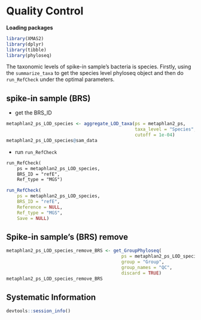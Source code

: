 # Quality Control


**Loading packages**

```r
library(XMAS2)
library(dplyr)
library(tibble)
library(phyloseq)
```

The taxonomic levels of spike-in sample's bacteria is species. Firstly, using the `summarize_taxa` to get the species level phyloseq object and then do `run_RefCheck` under the optimal parameters.

## spike-in sample (BRS)

* get the BRS_ID
```r
metaphlan2_ps_LOD_species <- aggregate_LOD_taxa(ps = metaphlan2_ps, 
                                                taxa_level = "Species", 
                                                cutoff = 1e-04)
metaphlan2_ps_LOD_species@sam_data
```

* run `run_RefCheck`
```markdown
run_RefCheck(
    ps = metaphlan2_ps_LOD_species,
    BRS_ID = "refE",
    Ref_type = "MGS")
```


```r
run_RefCheck(
    ps = metaphlan2_ps_LOD_species,
    BRS_ID = "refE",
    Reference = NULL,
    Ref_type = "MGS",
    Save = NULL)
```

## Spike-in sample's (BRS) remove
```r
metaphlan2_ps_LOD_species_remove_BRS <- get_GroupPhyloseq(
                                           ps = metaphlan2_ps_LOD_species,
                                           group = "Group",
                                           group_names = "QC",
                                           discard = TRUE)
metaphlan2_ps_LOD_species_remove_BRS
```


## Systematic Information
```r
devtools::session_info()
```
